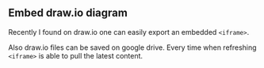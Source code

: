 
## Embed draw.io diagram

Recently I found on draw.io one can easily export an embedded `<iframe>`. 

Also draw.io files can be saved on google drive. Every time when refreshing `<iframe>` is able to pull the latest content.

<DrawIO src="https://viewer.diagrams.net/?tags=%7B%7D&lightbox=1&highlight=0000ff&edit=_blank&layers=1&nav=1&title=test.drawio#Uhttps%3A%2F%2Fdrive.google.com%2Fuc%3Fid%3D1SloTWgcUiO2Ct2d1XetVz6-8ALgi-FTu%26export%3Ddownload" />



